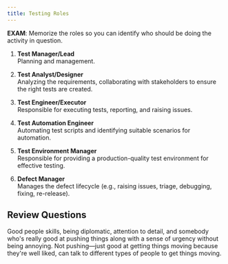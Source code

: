 ```yaml
---
title: Testing Roles
---
```


**EXAM**: Memorize the roles so you can identify who should be doing the activity in question.

1. **Test Manager/Lead**  
   Planning and management.

2. **Test Analyst/Designer**  
   Analyzing the requirements, collaborating with stakeholders to ensure the right tests are created.

3. **Test Engineer/Executor**  
   Responsible for executing tests, reporting, and raising issues.

4. **Test Automation Engineer**  
   Automating test scripts and identifying suitable scenarios for automation.

5. **Test Environment Manager**  
   Responsible for providing a production-quality test environment for effective testing.

6. **Defect Manager**  
   Manages the defect lifecycle (e.g., raising issues, triage, debugging, fixing, re-release).
   
## Review Questions

<FAQList title="FAQs">
  <FAQ title="Good attributes of a defect manager?">
    Good people skills, being diplomatic, attention to detail, and somebody who's really good at pushing things along with a sense of urgency without being annoying. Not pushing—just good at getting things moving because they're well liked, can talk to different types of people to get things moving.
  </FAQ>
</FAQList>